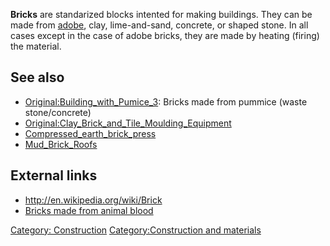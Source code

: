 '''Bricks''' are standarized blocks intented for making buildings. They can be made from [[adobe]], clay, lime-and-sand, concrete, or shaped stone. In all cases except in the case of adobe bricks, they are made by heating (firing) the material.

==See also==
* [[Original:Building_with_Pumice_3]]: Bricks made from pummice (waste stone/concrete)
* [[Original:Clay_Brick_and_Tile_Moulding_Equipment]]
* [[Compressed_earth_brick_press]]
* [[Mud_Brick_Roofs]]

==External links==
* http://en.wikipedia.org/wiki/Brick
* [http://www.dailymail.co.uk/sciencetech/article-2227726/Amazing-red-brick-thats-cattle-blood.html Bricks made from animal blood]

[[Category: Construction]]
[[Category:Construction and materials]]